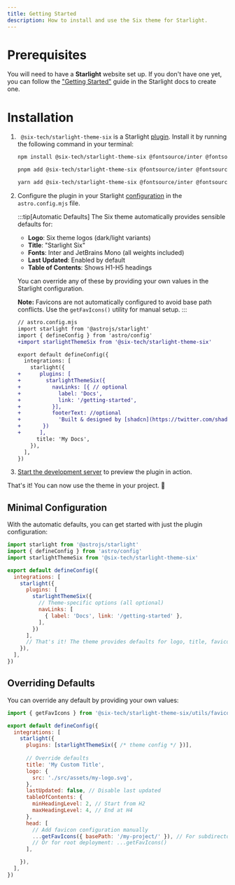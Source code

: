 ```yaml
---
title: Getting Started
description: How to install and use the Six theme for Starlight.
---
```


# Prerequisites

You will need to have a **Starlight** website set up.
If you don't have one yet, you can follow the ["Getting Started"](https://starlight.astro.build/getting-started) guide in the Starlight docs to create one.

# Installation


<Steps>

1. ` @six-tech/starlight-theme-six` is a Starlight [plugin](https://starlight.astro.build/reference/plugins/). Install it by running the following command in your terminal:

   <Tabs syncKey="pkg">

   <TabItem label="npm">

   ```sh
   npm install @six-tech/starlight-theme-six @fontsource/inter @fontsource/jetbrains-mono
   ```

   </TabItem>

   <TabItem label="pnpm">

   ```sh
   pnpm add @six-tech/starlight-theme-six @fontsource/inter @fontsource/jetbrains-mono
   ```

   </TabItem>

   <TabItem label="Yarn">

   ```sh
   yarn add @six-tech/starlight-theme-six @fontsource/inter @fontsource/jetbrains-mono
   ```

   </TabItem>

   </Tabs>

2. Configure the plugin in your Starlight [configuration](https://starlight.astro.build/reference/configuration/#plugins) in the `astro.config.mjs` file.

   :::tip[Automatic Defaults]
   The Six theme automatically provides sensible defaults for:
   - **Logo**: Six theme logos (dark/light variants)
   - **Title**: "Starlight Six" 
   - **Fonts**: Inter and JetBrains Mono (all weights included)
   - **Last Updated**: Enabled by default
   - **Table of Contents**: Shows H1-H5 headings
   
   You can override any of these by providing your own values in the Starlight configuration.
   
   **Note:** Favicons are not automatically configured to avoid base path conflicts. Use the `getFavIcons()` utility for manual setup.
   :::

   ```diff lang="js"
   // astro.config.mjs
   import starlight from '@astrojs/starlight'
   import { defineConfig } from 'astro/config'
   +import starlightThemeSix from '@six-tech/starlight-theme-six'

   export default defineConfig({
     integrations: [
       starlight({
   +      plugins: [
   +        starlightThemeSix({
   +          navLinks: [{ // optional
   +            label: 'Docs',
   +            link: '/getting-started',
   +          }],
   +          footerText: //optional
   +            'Built & designed by [shadcn](https://twitter.com/shadcn). Ported to Astro Starlight by [Adrián UB](https://github.com/adrian-ub). The source code is available on [GitHub](https://github.com/six-tech/starlight-theme-six).'
   +       })
   +      ],
         title: 'My Docs',
       }),
     ],
   })
   ```

3. [Start the development server](https://starlight.astro.build/getting-started/#start-the-development-server) to preview the plugin in action.

</Steps>

That's it! You can now use the theme in your project. 🎉

## Minimal Configuration

With the automatic defaults, you can get started with just the plugin configuration:

```js title="astro.config.mjs"
import starlight from '@astrojs/starlight'
import { defineConfig } from 'astro/config'
import starlightThemeSix from '@six-tech/starlight-theme-six'

export default defineConfig({
  integrations: [
    starlight({
      plugins: [
        starlightThemeSix({
          // Theme-specific options (all optional)
          navLinks: [
            { label: 'Docs', link: '/getting-started' },
          ],
        })
      ],
      // That's it! The theme provides defaults for logo, title, favicons, etc.
    }),
  ],
})
```

## Overriding Defaults

You can override any default by providing your own values:

```js title="astro.config.mjs"
import { getFavIcons } from '@six-tech/starlight-theme-six/utils/favicons'

export default defineConfig({
  integrations: [
    starlight({
      plugins: [starlightThemeSix({ /* theme config */ })],
      
      // Override defaults
      title: 'My Custom Title',
      logo: {
        src: './src/assets/my-logo.svg',
      },
      lastUpdated: false, // Disable last updated
      tableOfContents: {
        minHeadingLevel: 2, // Start from H2
        maxHeadingLevel: 4, // End at H4
      },
      head: [
        // Add favicon configuration manually
        ...getFavIcons({ basePath: '/my-project/' }), // For subdirectory deployment
        // Or for root deployment: ...getFavIcons()
      ],

    }),
  ],
})
```


